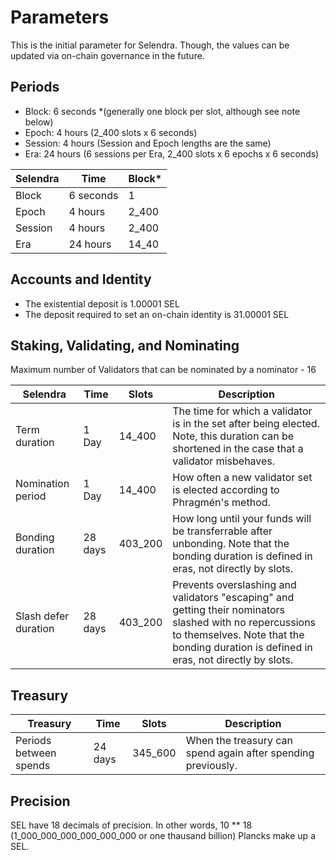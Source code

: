 # Parameters

This is the initial parameter for Selendra. Though, the values can be updated via on-chain governance in the future.

## Periods

- Block: 6 seconds \*(generally one block per slot, although see note below)
- Epoch: 4 hours (2_400 slots x 6 seconds)
- Session: 4 hours (Session and Epoch lengths are the same)
- Era: 24 hours (6 sessions per Era, 2_400 slots x 6 epochs x 6 seconds)

| **Selendra** | **Time**  | **Block\*** |
| ------------ | --------- | ----------- |
| Block        | 6 seconds | 1           |
| Epoch        | 4 hours   | 2_400       |
| Session      | 4 hours   | 2_400       |
| Era          | 24 hours  | 14_40       |

## Accounts and Identity

- The existential deposit is 1.00001 SEL
- The deposit required to set an on-chain identity is 31.00001 SEL

## Staking, Validating, and Nominating

Maximum number of Validators that can be nominated by a nominator - 16

| **Selendra**         | **Time** | **Slots** | **Description**                                                                                                                                                                                     |
| -------------------- | -------- | --------- | --------------------------------------------------------------------------------------------------------------------------------------------------------------------------------------------------- |
| Term duration        | 1 Day    | 14_400    | The time for which a validator is in the set after being elected. Note, this duration can be shortened in the case that a validator misbehaves.                                                     |
| Nomination period    | 1 Day    | 14_400    | How often a new validator set is elected according to Phragmén's method.                                                                                                                            |
| Bonding duration     | 28 days  | 403_200   | How long until your funds will be transferrable after unbonding. Note that the bonding duration is defined in eras, not directly by slots.                                                          |
| Slash defer duration | 28 days  | 403_200   | Prevents overslashing and validators "escaping" and getting their nominators slashed with no repercussions to themselves. Note that the bonding duration is defined in eras, not directly by slots. |

## Treasury

| **Treasury**           | **Time** | **Slots** | **Description**                                              |
| ---------------------- | -------- | --------- | ------------------------------------------------------------ |
| Periods between spends | 24 days  | 345_600   | When the treasury can spend again after spending previously. |

## Precision

SEL have 18 decimals of precision. In other words, 10 \*\* 18 (1_000_000_000_000_000_000 or one thausand billion) Plancks make up a SEL.
